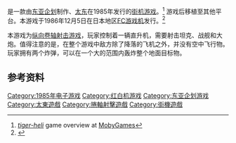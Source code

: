 {{NoteTA
| G1=Games
}}

{{vgname|虎式直升机|ja=タイガー・ヘリ|en=Tiger Heli}}是一款由[[东亚企划|东亚企划]]制作、[[太东|太东]]在1985年发行的[[街机游戏|街机游戏]]。<ref name="mobygames">[http://www.mobygames.com/game/tiger-heli ''tiger-heli''] {{Wayback|url=http://www.mobygames.com/game/tiger-heli |date=20191208073957 }} game overview at [[MobyGames|MobyGames]]</ref> 游戏后移植至其他平台。本游戏于1986年12月5日在日本地区[[FC游戏机|FC游戏机]]发行。<ref name="gamefaqs">{{cite web| url = http://www.gamefaqs.com/nes/587703-tiger-heli/data| title = Release information| publisher = [[GameFAQs|GameFAQs]]| date = | accessdate = 2015-09-17| archive-date = 2017-03-16| archive-url = https://web.archive.org/web/20170316204202/https://www.gamefaqs.com/nes/587703-tiger-heli/data| dead-url = no}}</ref>

本游戏为[[纵向卷轴射击游戏|纵向卷轴射击游戏]]，玩家控制着一辆直升机，需要射击坦克、战舰和大炮。值得注意的是，在整个游戏中敌方除了降落的飞机之外，并没有空中飞行物。玩家拥有两个炸弹，可以在一个大的范围内轰炸整个地面目标物。

== 参考资料 ==
{{Reflist}}

{{DEFAULTSORT:Tiger Heli}}
[[Category:1985年电子游戏|Category:1985年电子游戏]]
[[Category:红白机游戏|Category:红白机游戏]]
[[Category:东亚企划游戏|Category:东亚企划游戏]]
[[Category:太東遊戲|Category:太東遊戲]]
[[Category:捲軸射擊遊戲|Category:捲軸射擊遊戲]]
[[Category:街機遊戲|Category:街機遊戲]]

{{shooter-videogame-stub}}